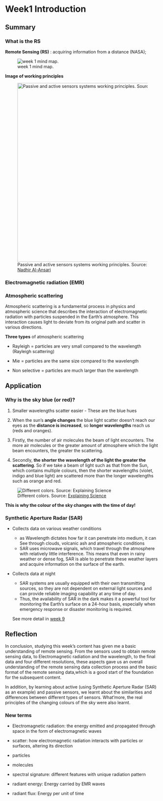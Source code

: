 # Week1 Introduction

## Summary

### What is the RS

**Remote Sensing (RS)** : acquiring information from a distance (NASA);

![week 1 mind map.](img/week1/MindMap.png)

**Image of working principles**

![Passive and active sensors systems working principles. Source: [Nadhir Al-Ansari](https://www.researchgate.net/figure/Passive-and-active-sensors-systems-working-principles-24_fig2_344464269)](img/week1/PassiveActiveSensors.png){width="583"}

### Electromagnetic radiation (EMR)

### Atmospheric scattering

Atmospheric scattering is a fundamental process in physics and atmospheric science that describes the interaction of electromagnetic radiation with particles suspended in the Earth's atmosphere. This interaction causes light to deviate from its original path and scatter in various directions.

**Three types** of atmospheric scattering

-   Rayleigh = particles are very small compared to the wavelength (Rayleigh scattering)

-   Mie = particles are the same size compared to the wavelength

-   Non selective = particles are much larger than the wavelength

## Application

### Why is the sky blue (or red)?

1.  Smaller wavelengths scatter easier - These are the blue hues

2.  When the sun's **angle changes** the blue light scatter doesn't reach our eyes as the **distance is increased**, so **longer wavelengths** reach us (reds and oranges).

3.  Firstly, the number of air molecules the beam of light encounters. The more air molecules or the greater amount of atmosphere which the light beam encounters, the greater the scattering.

4.  Secondly, **the shorter the wavelength of the light the greater the scattering**. So if we take a beam of light such as that from the Sun, which contains multiple colours, then the shorter wavelengths (violet, indigo and blue light) are scattered more than the longer wavelengths such as orange and red.

![Different colors. Source: [Explaining Science](https://explainingscience.org/2015/09/30/why-is-the-sky-blue/)](img/week1/redsunsetdiagram1.png)

**This is why the colour of the sky changes with the time of day!**

### Synthetic Aperture Radar (SAR)

-   Collects data on various weather conditions

    -   as Wavelength dictates how far it can penetrate into medium, it can See through clouds, volcanic ash and atmospheric conditions
    -   SAR uses microwave signals, which travel through the atmosphere with relatively little interference. This means that even in rainy weather or dense fog, SAR is able to penetrate these weather layers and acquire information on the surface of the earth.

-   Collects data at night

    -   SAR systems are usually equipped with their own transmitting sources, so they are not dependent on external light sources and can provide reliable imaging capability at any time of day.
    -   Thus, the availability of SAR in the dark makes it a powerful tool for monitoring the Earth's surface on a 24-hour basis, especially when emergency response or disaster monitoring is required.

    See more detail in [week 9](https://liangweixian11.github.io/LWXRemoteSensing/week9.html)

## Reflection

In conclusion, studying this week's content has given me a basic understanding of remote sensing. From the sensors used to obtain remote sensing data, to Electromagnetic radiation and the wavelength, to the final data and four different resolutions, these aspects gave us an overall understanding of the remote sensing data collection process and the basic format of the remote sensing data,which is a good start of the foundation for the subsequent content.

In addition, by learning about active (using Synthetic Aperture Radar (SAR) as an example) and passive sensors, we learnt about the similarities and differences between different types of sensors. What'more, the real principles of the changing colours of the sky were also learnt.

### New terms

-   Electromagnetic radiation: the energy emitted and propagated through space in the form of electromagnetic waves

-   scatter: how electromagnetic radiation interacts with particles or surfaces, altering its direction

-   particles

-   molecules

-   spectral signature: different features with unique radiation pattern

-   radiant energy: Energy carried by EMR waves

-   radiant flux: Energy per unit of time
